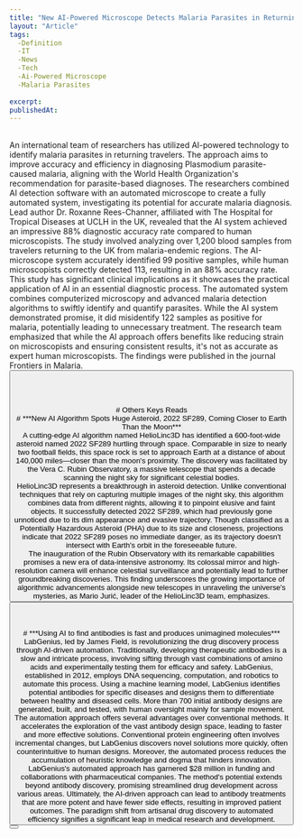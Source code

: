 ```yaml
---
title: "New AI-Powered Microscope Detects Malaria Parasites in Returning Travelers"
layout: "Article"
tags: 
  -Definition
  -IT
  -News
  -Tech
  -Ai-Powered Microscope 
  -Malaria Parasites
  
excerpt:
publishedAt:
---
```

<br/>
An international team of researchers has utilized AI-powered technology to identify malaria parasites in returning travelers. The approach aims to improve accuracy and efficiency in diagnosing Plasmodium parasite-caused malaria, aligning with the World Health Organization's recommendation for parasite-based diagnoses. The researchers combined AI detection software with an automated microscope to create a fully automated system, investigating its potential for accurate malaria diagnosis.
<br/>
Lead author Dr. Roxanne Rees-Channer, affiliated with The Hospital for Tropical Diseases at UCLH in the UK, revealed that the AI system achieved an impressive 88% diagnostic accuracy rate compared to human microscopists. The study involved analyzing over 1,200 blood samples from travelers returning to the UK from malaria-endemic regions. The AI-microscope system accurately identified 99 positive samples, while human microscopists correctly detected 113, resulting in an 88% accuracy rate.
<br/>
This study has significant clinical implications as it showcases the practical application of AI in an essential diagnostic process. The automated system combines computerized microscopy and advanced malaria detection algorithms to swiftly identify and quantify parasites. While the AI system demonstrated promise, it did misidentify 122 samples as positive for malaria, potentially leading to unnecessary treatment. The research team emphasized that while the AI approach offers benefits like reducing strain on microscopists and ensuring consistent results, it's not as accurate as expert human microscopists. The findings were published in the journal Frontiers in Malaria.
<br/>
<Button
  address="https://www.techtimes.com/articles/294924/20230810/ai-powered-microscope-detects-malaria-parasites-returning-travelers.htm"
  text="Source"
/>
<br/>
<br/>
<br/>
<br/>
# Others Keys Reads
<br/>
# ***New AI Algorithm Spots Huge Asteroid, 2022 SF289, Coming Closer to Earth Than the Moon***
<br/>
A cutting-edge AI algorithm named HelioLinc3D has identified a 600-foot-wide asteroid named 2022 SF289 hurtling through space. Comparable in size to nearly two football fields, this space rock is set to approach Earth at a distance of about 140,000 miles—closer than the moon's proximity. The discovery was facilitated by the Vera C. Rubin Observatory, a massive telescope that spends a decade scanning the night sky for significant celestial bodies.
<br/>
HelioLinc3D represents a breakthrough in asteroid detection. Unlike conventional techniques that rely on capturing multiple images of the night sky, this algorithm combines data from different nights, allowing it to pinpoint elusive and faint objects. It successfully detected 2022 SF289, which had previously gone unnoticed due to its dim appearance and evasive trajectory. Though classified as a Potentially Hazardous Asteroid (PHA) due to its size and closeness, projections indicate that 2022 SF289 poses no immediate danger, as its trajectory doesn't intersect with Earth's orbit in the foreseeable future.
<br/>
The inauguration of the Rubin Observatory with its remarkable capabilities promises a new era of data-intensive astronomy. Its colossal mirror and high-resolution camera will enhance celestial surveillance and potentially lead to further groundbreaking discoveries. This finding underscores the growing importance of algorithmic advancements alongside new telescopes in unraveling the universe's mysteries, as Mario Jurić, leader of the HelioLinc3D team, emphasizes.
<br/>
<Button
  address="https://www.techtimes.com/articles/295081/20230814/chatgpt-scores-top-1-percent-for-original-creative-thinking.htm"
  text="Source"
/>
<br/>
<br/>
<br/>
# ***Using AI to find antibodies is fast and produces unimagined molecules***
<br/>
<Image src="/labgenius-800x533.jpg" alt="" width={600} height={500} />
<br />
LabGenius, led by James Field, is revolutionizing the drug discovery process through AI-driven automation. Traditionally, developing therapeutic antibodies is a slow and intricate process, involving sifting through vast combinations of amino acids and experimentally testing them for efficacy and safety. LabGenius, established in 2012, employs DNA sequencing, computation, and robotics to automate this process. Using a machine learning model, LabGenius identifies potential antibodies for specific diseases and designs them to differentiate between healthy and diseased cells. More than 700 initial antibody designs are generated, built, and tested, with human oversight mainly for sample movement.
<br/>
The automation approach offers several advantages over conventional methods. It accelerates the exploration of the vast antibody design space, leading to faster and more effective solutions. Conventional protein engineering often involves incremental changes, but LabGenius discovers novel solutions more quickly, often counterintuitive to human designs. Moreover, the automated process reduces the accumulation of heuristic knowledge and dogma that hinders innovation.
<br/>
LabGenius's automated approach has garnered $28 million in funding and collaborations with pharmaceutical companies. The method's potential extends beyond antibody discovery, promising streamlined drug development across various areas. Ultimately, the AI-driven approach can lead to antibody treatments that are more potent and have fewer side effects, resulting in improved patient outcomes. The paradigm shift from artisanal drug discovery to automated efficiency signifies a significant leap in medical research and development.
<br/>
<Button
  address="https://arstechnica.com/health/2023/08/using-ai-to-find-antibodies-is-fast-and-produces-unimagined-molecules/"
  text="Source"
/>